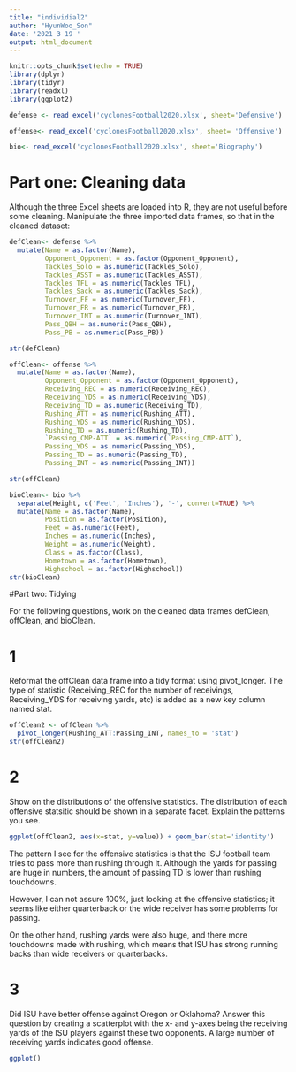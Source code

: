 ```yaml
---
title: "individial2"
author: "HyunWoo_Son"
date: '2021 3 19 '
output: html_document
---
```



```r
knitr::opts_chunk$set(echo = TRUE)
library(dplyr)
library(tidyr)
library(readxl)
library(ggplot2)
```

```r
defense <- read_excel('cyclonesFootball2020.xlsx', sheet='Defensive')
```

```r

offense<- read_excel('cyclonesFootball2020.xlsx', sheet= 'Offensive')
```

```r
bio<- read_excel('cyclonesFootball2020.xlsx', sheet='Biography')
```

# Part one: Cleaning data

Although the three Excel sheets are loaded into R, they are not useful before some cleaning. Manipulate the three imported data frames, so that in the cleaned dataset:


```r
defClean<- defense %>%
  mutate(Name = as.factor(Name),
         Opponent_Opponent = as.factor(Opponent_Opponent),
         Tackles_Solo = as.numeric(Tackles_Solo),
         Tackles_ASST = as.numeric(Tackles_ASST),
         Tackles_TFL = as.numeric(Tackles_TFL),
         Tackles_Sack = as.numeric(Tackles_Sack),
         Turnover_FF = as.numeric(Turnover_FF),
         Turnover_FR = as.numeric(Turnover_FR),
         Turnover_INT = as.numeric(Turnover_INT),
         Pass_QBH = as.numeric(Pass_QBH),
         Pass_PB = as.numeric(Pass_PB))

str(defClean)
```
```r
offClean<- offense %>%
  mutate(Name = as.factor(Name),
         Opponent_Opponent = as.factor(Opponent_Opponent),
         Receiving_REC = as.numeric(Receiving_REC),
         Receiving_YDS = as.numeric(Receiving_YDS),
         Receiving_TD = as.numeric(Receiving_TD),
         Rushing_ATT = as.numeric(Rushing_ATT),
         Rushing_YDS = as.numeric(Rushing_YDS),
         Rushing_TD = as.numeric(Rushing_TD),
         `Passing_CMP-ATT` = as.numeric(`Passing_CMP-ATT`),
         Passing_YDS = as.numeric(Passing_YDS),
         Passing_TD = as.numeric(Passing_TD),
         Passing_INT = as.numeric(Passing_INT))

str(offClean)

```
```r
bioClean<- bio %>%
  separate(Height, c('Feet', 'Inches'), '-', convert=TRUE) %>%
  mutate(Name = as.factor(Name),
         Position = as.factor(Position),
         Feet = as.numeric(Feet),
         Inches = as.numeric(Inches),
         Weight = as.numeric(Weight),
         Class = as.factor(Class),
         Hometown = as.factor(Hometown),
         Highschool = as.factor(Highschool))
str(bioClean)
```

#Part two: Tidying

For the following questions, work on the cleaned data frames defClean, offClean, and bioClean.

# 1

Reformat the offClean data frame into a tidy format using pivot_longer. The type of statistic (Receiving_REC for the number of receivings, Receiving_YDS for receiving yards, etc) is added as a new key column named stat.

```r
offClean2 <- offClean %>%
  pivot_longer(Rushing_ATT:Passing_INT, names_to = 'stat')
str(offClean2)

```


#  2 
Show on the distributions of the offensive statistics. The distribution of each offensive statsitic should be shown in a separate facet. Explain the patterns you see.


```r
ggplot(offClean2, aes(x=stat, y=value)) + geom_bar(stat='identity')
```
The pattern I see for the offensive statistics is that the ISU football team tries to pass more than rushing through it. Although the yards for passing are huge in numbers, the amount of passing TD is lower than rushing touchdowns. 

However, I can not assure 100%, just looking at the offensive statistics; it seems like either quarterback or the wide receiver has some problems for passing. 

On the other hand, rushing yards were also huge, and there more touchdowns made with rushing, which means that ISU has strong running backs than wide receivers or quarterbacks. 


# 3
Did ISU have better offense against Oregon or Oklahoma? Answer this question by creating a scatterplot with the x- and y-axes being the receiving yards of the ISU players against these two opponents. A large number of receiving yards indicates good offense.

```r
ggplot()
```

